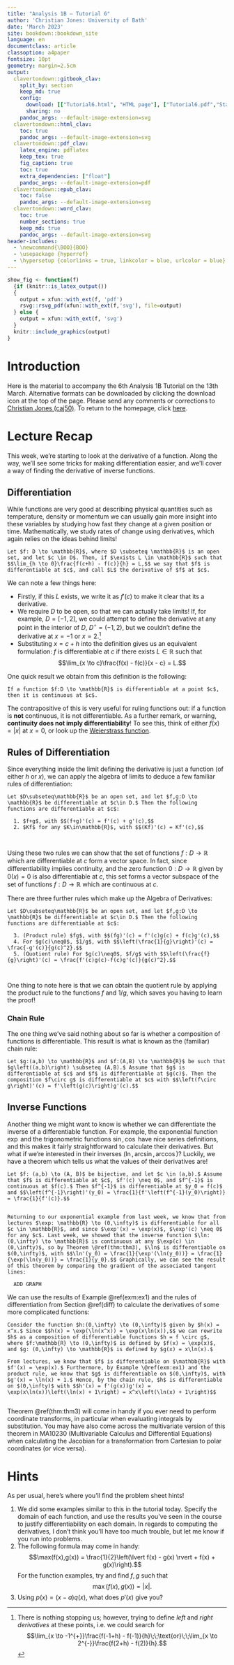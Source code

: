 ```yaml
---
title: "Analysis 1B — Tutorial 6"
author: 'Christian Jones: University of Bath'
date: 'March 2023'
site: bookdown::bookdown_site
language: en
documentclass: article
classoption: a4paper
fontsize: 10pt
geometry: margin=2.5cm
output:
  clavertondown::gitbook_clav:
    split_by: section
    keep_md: true
    config:
      download: [["Tutorial6.html", "HTML page"], ["Tutorial6.pdf","Standard print PDF"], ["Tutorial6Clear.pdf","Clear print PDF"], ["Tutorial6Large.pdf","Large print PDF"], ["Tutorial6.docx","Accessible Word document"], ["Tutorial6.epub","Accessible EPub book" ]]
      sharing: no
    pandoc_args: --default-image-extension=svg
  clavertondown::html_clav:
    toc: true
    pandoc_args: --default-image-extension=svg
  clavertondown::pdf_clav:
    latex_engine: pdflatex
    keep_tex: true
    fig_caption: true
    toc: true
    extra_dependencies: ["float"]
    pandoc_args: --default-image-extension=pdf
  clavertondown::epub_clav:
    toc: false
    pandoc_args: --default-image-extension=svg
  clavertondown::word_clav:
    toc: true
    number_sections: true
    keep_md: true
    pandoc_args: --default-image-extension=svg
header-includes:
  - \newcommand{\BOO}{BOO}
  - \usepackage {hyperref}
  - \hypersetup {colorlinks = true, linkcolor = blue, urlcolor = blue}
---
```

<!-- This is needed since I am working with svg files from mathcha.io. It converts the graphics files to something that can be used in the pdf files. Code taken from https://stackoverflow.com/questions/50165404/how-to-make-a-pdf-using-bookdown-including-svg-images/56044642#56044642 -->
```r
show_fig <- function(f)
  {if (knitr::is_latex_output())
  {
    output = xfun::with_ext(f, 'pdf')
    rsvg::rsvg_pdf(xfun::with_ext(f,'svg'), file=output)
  } else {
    output = xfun::with_ext(f, 'svg')
  }
  knitr::include_graphics(output)
}
```
\newpage
\pagenumbering{arabic}

# Introduction {-}
Here is the material to accompany the 6th Analysis 1B Tutorial on the 13th March. Alternative formats can be downloaded by clicking the download icon at the top of the page. Please send any comments or corrections to [Christian Jones (caj50)](mailto:caj50@bath.ac.uk). To return to the homepage, click [here](http://caj50.github.io/tutoring.html).

<!--<details open>
<summary>Want to ruin the surprise?</summary>
<br>
Well, you asked for it!
</details>-->

# Lecture Recap
This week, we're starting to look at the derivative of a function. Along the way, we'll see some tricks for making differentiation easier, and we'll cover a way of finding the derivative of inverse functions.

## Differentiation
While functions are very good at describing physical quantities such as temperature, density or momentum we can usually gain more insight into these variables by studying how fast they change at a given position or time. Mathematically, we study rates of change using derivatives, which again relies on the ideas behind limits!

```definition
Let $f: D \to \mathbb{R}$, where $D \subseteq \mathbb{R}$ is an open set, and let $c \in D$. Then, if $\exists L \in \mathbb{R}$ such that $$\lim_{h \to 0}\frac{f(c+h) - f(c)}{h} = L,$$ we say that $f$ is differentiable at $c$, and call $L$ the derivative of $f$ at $c$.
```
We can note a few things here:

*  Firstly, if this $L$ exists, we write it as $f'(c)$ to make it clear that its a derivative.
*  We require $D$ to be open, so that we can actually take limits! If, for example, $D = [-1,2]$, we could attempt to define the derivative at any point in the interior of $D$, $D^{\circ} = (-1,2)$, but we couldn't define the derivative at $x = -1$ or $x = 2$.[^4]
*  Substituting $x = c+h$ into the definition gives us an equivalent formulation: $f$ is differentiable at $c$ if there exists $L\in\mathbb{R}$ such that $$\lim_{x \to c}\frac{f(x) - f(c)}{x - c} = L.$$

One quick result we obtain from this definition is the following:
```proposition
If a function $f:D \to \mathbb{R}$ is differentiable at a point $c$, then it is continuous at $c$.
```
The contrapositive of this is very useful for ruling functions out: if a function is **not** continuous, it is not differentiable. As a further remark, or warning, **continuity does not imply differentiability**! To see this, think of either $f(x) = \lvert x \rvert$ at $x = 0$, or look up the [Weierstrass function](https://en.wikipedia.org/wiki/Weierstrass_function). 

[^4]: There is nothing stopping us; however, trying to define *left* and *right derivatives* at these points, i.e. we could search for $$\lim_{x \to -1^{+}}\frac{f(-1+h) - f(-1)}{h}\;\;\text{or}\;\;\lim_{x \to 2^{-}}\frac{f(2+h) - f(2)}{h}.$$

## Rules of Differentiation {#diff}
Since everything inside the limit defining the derivative is just a function (of either $h$ or $x$), we can apply the algebra of limits to deduce a few familiar rules of differentiation:

```theorem
Let $D\subseteq\mathbb{R}$ be an open set, and let $f,g:D \to \mathbb{R}$ be differentiable at $c\in D.$ Then the following functions are differentiable at $c$:
  
  1. $f+g$, with $$(f+g)'(c) = f'(c) + g'(c),$$
  2. $Kf$ for any $K\in\mathbb{R}$, with $$(Kf)'(c) = Kf'(c),$$
  
  
```

Using these two rules we can show that the set of functions $f:D\to\mathbb{R}$ which are differentiable at $c$ form a vector space. In fact, since differentiability implies continuity, and the zero function $0:D \to \mathbb{R}$ given by $0(x) = 0$ is also differentiable at $c$, this set forms a vector subspace of the set of functions $f:D \to \mathbb{R}$ which are continuous at $c$.

There are three further rules which make up the Algebra of Derivatives:

```theorem
Let $D\subseteq\mathbb{R}$ be an open set, and let $f,g:D \to \mathbb{R}$ be differentiable at $c\in D.$ Then the following functions are differentiable at $c$:
  
  3. (Product rule) $fg$, with $$(fg)'(c) = f'(c)g(c) + f(c)g'(c),$$
  4. For $g(c)\neq0$, $1/g$, with $$\left(\frac{1}{g}\right)'(c) = \frac{-g'(c)}{g(c)^2}.$$
  5. (Quotient rule) For $g(c)\neq0$, $f/g$ with $$\left(\frac{f}{g}\right)'(c) = \frac{f'(c)g(c)-f(c)g'(c)}{g(c)^2}.$$
  
  
```

One thing to note here is that we can obtain the quotient rule by applying the product rule to the functions $f$ and $1/g$, which saves you having to learn the proof!

### Chain Rule
The one thing we've said nothing about so far is whether a composition of functions is differentiable. This result is what is known as the (familiar) chain rule:

```theorem
Let $g:(a,b) \to \mathbb{R}$ and $f:(A,B) \to \mathbb{R}$ be such that $g\left((a,b)\right) \subseteq (A,B).$ Assume that $g$ is differentiable at $c$ and $f$ is differentiable at $g(c)$. Then the composition $f\circ g$ is differentiable at $c$ with $$\left(f\circ g\right)'(c) = f'\left(g(c)\right)g'(c).$$
```

## Inverse Functions
Another thing we might want to know is whether we can differentiate the inverse of a differentiable function. For example, the exponential function $\exp$ and the trigonometric functions $\sin, \cos$ have nice series definitions, and this makes it fairly straightforward to calculate their derivatives. But what if we're interested in their inverses ($\ln, \arcsin, \arccos$)? Luckily, we have a theorem which tells us what the values of their derivatives are!

```theorem
Let $f: (a,b) \to (A, B)$ be bijective, and let $c \in (a,b).$ Assume that $f$ is differentiable at $c$, $f'(c) \neq 0$, and $f^{-1}$ is continuous at $f(c).$ Then $f^{-1}$ is differentiable at $y_0 = f(c)$ and $$\left(f^{-1}\right)'(y_0) = \frac{1}{f'\left(f^{-1}(y_0)\right)} = \frac{1}{f'(c)}.$$
  
```

```example
Returning to our exponential example from last week, we know that from lectures $\exp: \mathbb{R} \to (0,\infty)$ is differentiable for all $c \in \mathbb{R}$, and since $\exp'(x) = \exp(x)$, $\exp'(c) \neq 0$ for any $c$. Last week, we showed that the inverse function $\ln: (0,\infty) \to \mathbb{R}$ is continuous at any $\exp(c) \in (0,\infty)$, so by Theorem \@ref(thm:thm3), $\ln$ is differentiable on $(0,\infty)$, with $$\ln'(y_0) = \frac{1}{\exp'(\ln(y_0))} = \frac{1}{\exp(\ln(y_0))} = \frac{1}{y_0}.$$ Graphically, we can see the result of this theorem by comparing the gradient of the associated tangent lines:

  ADD GRAPH
```

We can use the results of Example \@ref(exm:ex1) and the rules of differentiation from Section \@ref(diff) to calculate the derivatives of some more complicated functions:
```example
Consider the function $h:(0,\infty) \to (0,\infty)$ given by $h(x) = x^x.$ Since $$h(x) = \exp(\ln(x^x)) = \exp(x\ln(x)),$$ we can rewrite $h$ as a composition of differentiable functions $h = f \circ g$, where $f:\mathbb{R} \to (0,\infty)$ is defined by $f(x) = \exp(x)$, and $g: (0,\infty) \to \mathbb{R}$ is defined by $g(x) = x\ln(x).$
  
From lectures, we know that $f$ is differentiable on $\mathbb{R}$ with $f'(x) = \exp(x).$ Furthermore, by Example \@ref(exm:ex1) and the product rule, we know that $g$ is differentiable on $(0,\infty)$, with $g'(x) = \ln(x) + 1.$ Hence, by the chain rule, $h$ is differentiable on $(0,\infty)$ with $$h'(x) = f'(g(x))g'(x) = \exp(x\ln(x))\left(\ln(x) + 1\right) = x^x\left(\ln(x) + 1\right)$$


```
Theorem \@ref(thm:thm3) will come in handy if you ever need to perform coordinate transforms, in particular when evaluating integrals by substitution. You may have also come across the multivariate version of this theorem in MA10230 (Multivariable Calculus and Differential Equations) when calculating the Jacobian for a transformation from Cartesian to polar coordinates (or vice versa).

# Hints
As per usual, here's where you'll find the problem sheet hints!

1) We did some examples similar to this in the tutorial today. Specify the domain of each function, and use the results you've seen in the course to justify differentiability on each domain. In regards to computing the derivatives, I don't think you'll have too much trouble, but let me know if you run into problems.
2)  The following formula may come in handy:$$\max(f(x),g(x)) = \frac{1}{2}\left(\lvert f(x) - g(x) \rvert + f(x) + g(x)\right).$$
    For the function examples, try and find $f,g$ such that $$\max(f(x),g(x)) = \lvert x \rvert.$$
3) Using $p(x) = (x-a)q(x)$, what does $p'(x)$ give you?

 
